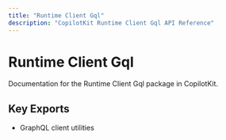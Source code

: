 ```yaml
---
title: "Runtime Client Gql"
description: "CopilotKit Runtime Client Gql API Reference"
---
```


# Runtime Client Gql

Documentation for the Runtime Client Gql package in CopilotKit.

## Key Exports

- GraphQL client utilities
